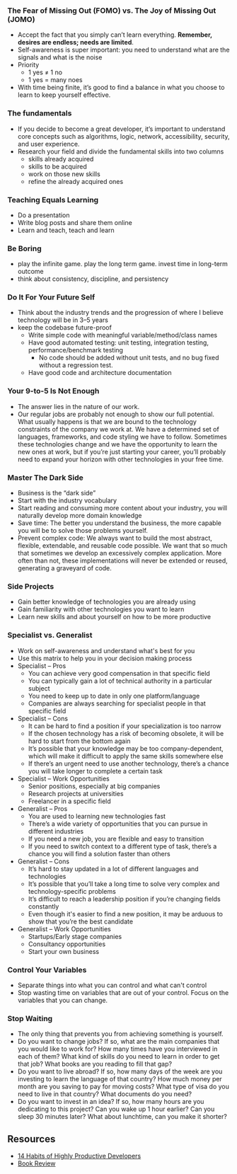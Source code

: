 <SmoothRender>

### The Fear of Missing Out (FOMO) vs. The Joy of Missing Out (JOMO)

- Accept the fact that you simply can’t learn everything. **Remember, desires
  are endless; needs are limited**.
- Self-awareness is super important: you need to understand what are the signals and what is the noise
- Priority
  - 1 yes ≠ 1 no
  - 1 yes = many noes
- With time being finite, it’s good to find a balance in what you choose to learn to keep yourself effective.

### The fundamentals

- If you decide to become a great developer, it’s important to understand core concepts such as algorithms, logic, network, accessibility, security, and user experience.
- Research your field and divide the fundamental skills into two columns
  - skills already acquired
  - skills to be acquired
  - work on those new skills
  - refine the already acquired ones

### Teaching Equals Learning

- Do a presentation
- Write blog posts and share them online
- Learn and teach, teach and learn

### Be Boring

- play the infinite game. play the long term game. invest time in long-term outcome
- think about consistency, discipline, and persistency

### Do It For Your Future Self

- Think about the industry trends and the progression of where I believe technology will be in 3–5 years
- keep the codebase future-proof
  - Write simple code with meaningful variable/method/class names
  - Have good automated testing: unit testing, integration testing, performance/benchmark testing
    - No code should be added without unit tests, and no bug fixed without a regression test.
  - Have good code and architecture documentation

### Your 9-to-5 Is Not Enough

- The answer lies in the nature of our work.
- Our regular jobs are probably not enough to show our full potential. What usually happens is that we are bound to the technology constraints of the company we work at. We have a determined set of languages, frameworks, and code styling we have to follow. Sometimes these technologies change and we have the opportunity to learn the new ones at work, but if you’re just starting your career, you’ll probably need to expand your horizon with other technologies in your free time.

### Master The Dark Side

- Business is the “dark side”
- Start with the industry vocabulary
- Start reading and consuming more content about your industry, you will naturally develop more domain knowledge
- Save time: The better you understand the business, the more capable you will be to solve those problems yourself.
- Prevent complex code: We always want to build the most abstract, flexible, extendable, and reusable code possible. We want that so much that sometimes we develop an excessively complex application. More often than not, these implementations will never be extended or reused, generating a graveyard of code.

### Side Projects

- Gain better knowledge of technologies you are already using
- Gain familiarity with other technologies you want to learn
- Learn new skills and about yourself on how to be more productive

### Specialist vs. Generalist

- Work on self-awareness and understand what's best for you
- Use this matrix to help you in your decision making process
- Specialist – Pros
  - You can achieve very good compensation in that specific field
  - You can typically gain a lot of technical authority in a particular subject
  - You need to keep up to date in only one platform/language
  - Companies are always searching for specialist people in that specific field
- Specialist – Cons
  - It can be hard to find a position if your specialization is too narrow
  - If the chosen technology has a risk of becoming obsolete, it will be hard to start from the bottom again
  - It’s possible that your knowledge may be too company-dependent, which will make it difficult to apply the same skills somewhere else
  - If there’s an urgent need to use another technology, there’s a chance you will take longer to complete a certain task
- Specialist – Work Opportunities
  - Senior positions, especially at big companies
  - Research projects at universities
  - Freelancer in a specific field
- Generalist – Pros
  - You are used to learning new technologies fast
  - There’s a wide variety of opportunities that you can pursue in different industries
  - If you need a new job, you are flexible and easy to transition
  - If you need to switch context to a different type of task, there’s a chance you will find a solution faster than others
- Generalist – Cons
  - It’s hard to stay updated in a lot of different languages and technologies
  - It’s possible that you’ll take a long time to solve very complex and technology-specific problems
  - It’s difficult to reach a leadership position if you’re changing fields constantly
  - Even though it's easier to find a new position, it may be arduous to show that you’re the best candidate
- Generalist – Work Opportunities
  - Startups/Early stage companies
  - Consultancy opportunities
  - Start your own business

### Control Your Variables

- Separate things into what you can control and what can't control
- Stop wasting time on variables that are out of your control. Focus on the variables that you can change.

### Stop Waiting

- The only thing that prevents you from achieving something is yourself.
- Do you want to change jobs? If so, what are the main companies that you would like to work for? How many times have you interviewed in each of them? What kind of skills do you need to learn in order to get that job? What books are you reading to fill that gap?
- Do you want to live abroad? If so, how many days of the week are you investing to learn the language of that country? How much money per month are you saving to pay for moving costs? What type of visa do you need to live in that country? What documents do you need?
- Do you want to invest in an idea? If so, how many hours are you dedicating to this project? Can you wake up 1 hour earlier? Can you sleep 30 minutes later? What about lunchtime, can you make it shorter?

## Resources

- [14 Habits of Highly Productive Developers](https://www.amazon.com.br/Habits-Highly-Productive-Developers-English-ebook/dp/B08BF74RRG/ref=sr_1_1)
- [Book Review](https://www.goodreads.com/review/show/5404576455?utm_source=iamtk.co&utm_medium=referral&utm_campaign=tk_newsletter)

</SmoothRender>
